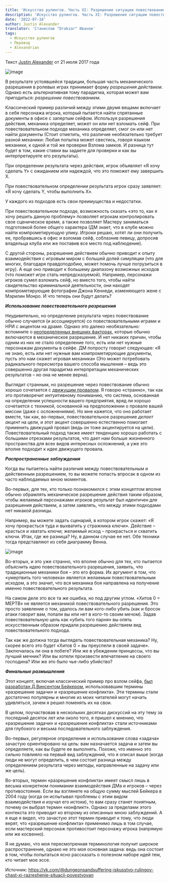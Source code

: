 ```yaml
---
title: 'Искусство рулингов. Часть XI: Разрешение ситуации повествованием или действием'
description: 'Искусство рулингов. Часть XI: Разрешение ситуации повествованием или действием - перевод статьи Джастина Александера.'
date: '2022-07-18'
author: Justin Alexander
translator: 'Станислав "Drakzar" Иванов'
tags:
  - Искусство рулингов
  - Перевод
  - Alexandrian
---
```


Текст [Justin Alexander](https://vk.com/away.php?to=https://thealexandrian.net/about&cc_key=) от 21 июля 2017 года

![image](https://cyborgsandmages.com/images/iskusstvo-rulingov-11-1.jpg)

В результате устоявшейся традиции, большая часть механического разрешения в ролевых играх принимает форму _разрешения действием_. Однако есть альтернативная тому парадигма, которая может вам пригодиться: _разрешение повествованием_.

Классический пример различий между этими двумя вещами включает в себя персонажа игрока, который пытается найти спрятанные документы в офисе с запертым сейфом. Используя разрешения действия, механика определяет, может он или нет взломать сейф. При повествовательном подходе механика определяет, смог он или нет найти документы (Стоит отметить, что различие необязательно требует разной механики: Любая попытка может свестись, говоря языком механики, к одной и той же проверки Взлома замков. И разница тут будет в том, какие ставки вы задаете для проверки и как вы интерпретируете его результаты).

При определении результата через действия, игрок объявляет «Я хочу сделать Y» с ожиданием или надеждой, что это поможет ему завершить X.

При повествовательном определении результата игрок сразу заявляет: «Я хочу сделать Y, чтобы выполнить X».

У каждого из подходов есть свои преимущества и недостатки.

При повествовательном подходе, возможность сказать «это то, как я хочу решить данную проблему» позволяет игрокам контролировать свое сценическое время, а также позволяет Мастеру заниматься подготовкой более общего характера (ДМ знает, что в клубе можно найти компрометирующую улику. Игроки решаю, хотят ли они получить ее, пробравшись в офис и взломав сейф, соблазнив певицу, допросив владельца клуба или же поставив все место под наблюдение).

С другой стороны, разрешение действием обычно приводит к опыту взаимодействия с игровым миром с большей долей симуляции (что для многих, благодаря правдоподобию, может помочь лучше погрузиться в игру). А еще оно приводит к большему диапазону возможных исходов (что поможет игре стать непредсказуемой). Например, персонажи игроков сумел взломать сейф, но вместо того, чтобы найти свидетельство криминальной деятельности, они находят компрометирующие фотографии Джона Кеннеди, изменяющего жене с Мэрилин Монро. И что теперь они будут делать?

**_Использование повествовательного разрешения_**

Неудивительно, но определение результата через повествование обычно случается (и ассоциируется) со повествовательными играми и НРИ с акцентом на драме. Однако это далеко необязательно: вспомните о [неопределенных внешних факторах](https://vk.com/away.php?to=https%3A%2F%2Fthealexandrian.net%2Fwordpress%2F38466%2Froleplaying-games%2Fart-of-rulings-part-9-narrating-outcome&cc_key=), которые обычно включаются в механическое разрешение. И нет никаких причин, чтобы одним из них не стало определение того, есть или нет нужные персонажам документы в сейфе. ДМ попросту говорит следующее: «Я не знаю, есть или нет нужные вам компрометирующие документы, пусть это нам скажет игровая механика» (Это может потребовать радикального пересмотра вашего способа мышления – ведь это совершенно другая парадигма интерпретации механических результатов – но она не менее верна).

Выглядит странным, но разрешение через повествование обычно хорошо сочетается с [движущим провалом](https://vk.com/away.php?to=https%3A%2F%2Fthealexandrian.net%2Fwordpress%2F38140%2Froleplaying-games%2Fart-of-rulings-part-6-fictional-cleromancy&cc_key=). Я говорю «странно», так как это противоречит интуитивному пониманию, что система, основанная на определении успешности вашего предприятия, вряд ли хорошо сочетается с техникой, основанной на предположении о провале вашей миссии (даже с осложнениями). Но мне кажется, что оно работает вместе, так как, во-первых, повествовательное разрешение _делает акцент_ на цели, и этот акцент совершенно естественно помогает применить движущий провал (ведь он тоже акцентируется на цели). Повествовательный подход также имеет тенденцию хорошо работать с большими отрезками результатов, что дает нам больше жизненного пространства для всех видов интересных осложнений, а уже это вполне подходит к идее движущего провала.

**_Распространенные заблуждения_**

Когда вы пытаетесь найти различия между повествовательным и действенным разрешением, то вы можете попасть впросак в одном из часто наблюдаемых мною моментов.

Во-первых, для тех, кто только познакомился с этим концептом вполне обычно обрамлять механическое разрешение действия таким образом, чтобы желаемый персонажами игроков результат был идентичен для разрешения действием, а затем заявлять, что между этими подходами нет никакой разницы.

Например, вы можете задать сценарий, в котором игрок скажет: «Я хочу прокрасться туда и выхватить у стражника ключи». Действие – красться и хватать ключи; желаемый исход – прокрасться и схватить ключи. Итак, где же разница? Ну, в данном случае ее нет. Обе техники тогда представляют из себя диаграмму Венна.

![image](https://cyborgsandmages.com/images/iskusstvo-rulingov-11-2.jpg)

Во-вторых, и это уже странно, что вполне обычно для тех, кто пытается _объяснить_ идею повествовательного разрешения, заявить, что традиционные механики боя – это его форма. Их аргумент в том, что «умертвить того человека» является желаемым повествовательным исходом, а это значит, что вся механика боя направлена на получение именно повествовательного результата.

На самом деле это все та же ошибка, но под другим углом. «Хитов 0 = МЕРТВ» не является механикой повествовательного разрешения. Это просто заявление о том, удалось ли вам кого-либо убить (как и бросок атаки говорит вам, попали вы или нет в кого-то своим мечом). Задав повествовательную цель как «убить того парня» вы опять искусственным образом придали разрешению действием вид повествовательного подхода.

Так как же должна тогда выглядеть повествовательная механика? Ну, скорее всего это будет «Хитов 0 = вы преуспели в своей задаче». Заключалась ли она в побеге? Или же в убеждении принцессы, что вы лучший мечник? Или вы хотели произвести впечатление на своего господина? Или же это было чье-либо убийство?

**_Финальные размышления_**

Этот концепт, включая классический пример про взлом сейфа, [был разработан Д.Винсентом Бейкером](https://vk.com/away.php?to=http%3A%2F%2Flumpley.com%2Fhardcore.html&cc_key=), использовавшим термины «разрешение задачи» и «разрешение конфликта». Эти термины стали достаточно популярны и многие из моих читателей могут начать удивляться, зачем я решил поменять их на свои.

В целом, поучаствовав в нескольких десятках дискуссий на эту тему за последний десяток лет или около того, я пришел к мнению, что «разрешение задачи» и «разрешение конфликта» стали источниками для глубокого и весьма последовательного заблуждения.

Во-первых, регулярное определение и использование слова «задача» зачастую ориентировано на цель: вам назначается задача и затем вы определяете, как вы будете ее выполнять. Похоже, что именно это сильно повлияло на первый вид заблуждений, что я описал выше (когда люди не могут определить, в чем состоит разница между определением результата через методы, направленные на задачу или же цель).

Во-вторых, термин «разрешение конфликта» имеет смысл лишь в весьма конкретном понимании взаимодействия ДМа и игроков – через противостояние. Если вы взглянете на общую сумму мыслей Бейкера в 2004 году (когда он испытывал проблемы с этим видом взаимодействия и изучал его истоки), то вам сразу станет понятным, почему он выбрал термин «конфликт». Однако за пределами этого контекста это приводит ко второму из описанных мною заблуждений. А я еще я видел, что зачастую этот термин приводит к тому, что люди верят, что «разрешение конфликта» применимо лишь в том случае, если мастерский персонаж противостоит персонажу игрока (напрямую или же косвенно).

Я не думаю, что моя пересмотренная терминология получит широкое распространение, однако не это моя основная задача: ведь она состоит в том, чтобы попытаться ясно рассказать о полезном наборе идей тем, кто читает мое эссе.

Источник: https://vk.com/@dungeonsandsuffering-iskusstvo-rulingov-chast-xi-razreshenie-situacii-povestvovan
